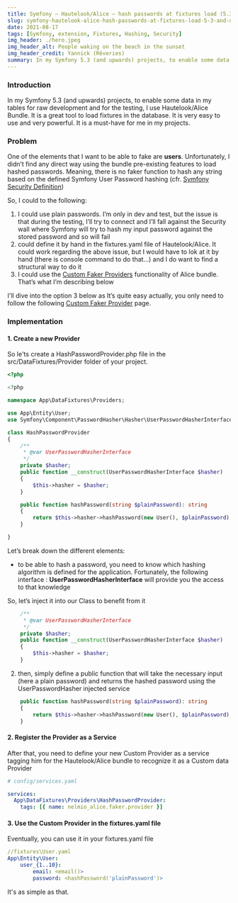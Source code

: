 ```yaml
---
title: Symfony – Hautelook/Alice – hash passwords at fixtures load (5.3 and upwards)
slug: symfony-hautelook-alice-hash-passwords-at-fixtures-load-5-3-and-upwards
date: 2021-08-17
tags: [Symfony, extension, Fixtures, Hashing, Security]
img_header: ./hero.jpeg
img_header_alt: People waking on the beach in the sunset
img_header_credit: Yannick (Rêveries)
summary: In my Symfony 5.3 (and upwards) projects, to enable some data in my tables for raw development and for the testing, I use Hautelook/Alice Bundle
---
```


### Introduction

In my Symfony 5.3 (and upwards) projects, to enable some data in my tables for raw development and for the testing, I use Hautelook/Alice Bundle. It is a great tool to load fixtures in the database. It is very easy to use and very powerful. It is a must-have for me in my projects.

### Problem

One of the elements that I want to be able to fake are **users**. Unfortunately, I didn’t find any direct way using the bundle pre-existing features to load hashed passwords. Meaning, there is no faker function to hash any string based on the defined Symfony User Password hashing (cfr. [Symfony Security Definition](https://symfony.com/doc/current/security.html#c-encoding-passwords))

So, I could to the following:

1. I could use plain passwords. I’m only in dev and test, but the issue is that during the testing, I’ll try to connect and I’ll fall against the Security wall where Symfony will try to hash my input password against the stored password and so will fail
2. could define it by hand in the fixtures.yaml file of Hautelook/Alice. It could work regarding the above issue, but I would have to lok at it by hand (there is console command to do that…) and I do want to find a structural way to do it
3. I could use the [Custom Faker Providers](https://github.com/hautelook/AliceBundle/blob/master/doc/faker-providers.md) functionality of Alice bundle. That’s what I’m describing below

I'll dive into the option 3 below as It’s quite easy actually, you only need to follow the following [Custom Faker Provider](https://github.com/hautelook/AliceBundle/blob/master/doc/faker-providers.mdhttps://github.com/hautelook/AliceBundle/blob/master/doc/faker-providers.md) page.

### Implementation

#### 1. Create a new Provider

So le'ts create a HashPasswordProvider.php file in the src/DataFixtures/Provider folder of your project.

```php
<?php

<?php

namespace App\DataFixtures\Providers;

use App\Entity\User;
use Symfony\Component\PasswordHasher\Hasher\UserPasswordHasherInterface;

class HashPasswordProvider
{
    /**
     * @var UserPasswordHasherInterface
     */
    private $hasher;
    public function __construct(UserPasswordHasherInterface $hasher)
    {
        $this->hasher = $hasher;
    }

    public function hashPassword(string $plainPassword): string
    {
        return $this->hasher->hashPassword(new User(), $plainPassword);
    }

}
```

Let’s break down the different elements:

- to be able to hash a password, you need to know which hashing algorithm is defined for the application. Fortunately, the following interface : **UserPasswordHasherInterface** will provide you the access to that knowledge

So, let’s inject it into our Class to benefit from it

```php
    /**
     * @var UserPasswordHasherInterface
     */
    private $hasher;
    public function __construct(UserPasswordHasherInterface $hasher)
    {
        $this->hasher = $hasher;
    }
```

2.  then, simply define a public function that will take the necessary input (here a plain password) and returns the hashed password using the UserPasswordHasher injected service

```php
    public function hashPassword(string $plainPassword): string
    {
        return $this->hasher->hashPassword(new User(), $plainPassword);
    }
```

#### 2. Register the Provider as a Service

After that, you need to define your new Custom Provider as a service tagging him for the Hautelook/Alice bundle to recognize it as a Custom data Provider

```yaml
# config/services.yaml

services:
  App\DataFixtures\Providers\HashPasswordProvider:
    tags: [{ name: nelmio_alice.faker.provider }]
```

#### 3. Use the Custom Provider in the fixtures.yaml file

Eventually, you can use it in your fixtures.yaml file

```yaml
//fixtures\User.yaml
App\Entity\User:
    user_{1..10}:
        email: <email()>
        password: <hashPassword('plainPassword')>
```

It's as simple as that.
